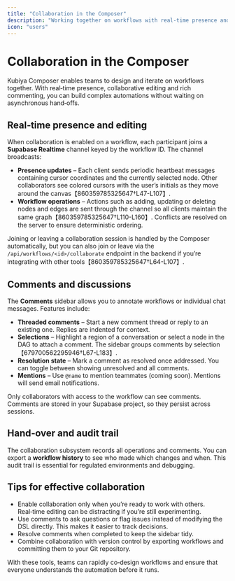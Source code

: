 ```yaml
---
title: "Collaboration in the Composer"
description: "Working together on workflows with real‑time presence and comments"
icon: "users"
---
```


# Collaboration in the Composer

Kubiya Composer enables teams to design and iterate on workflows together.  With real‑time presence, collaborative editing and rich commenting, you can build complex automations without waiting on asynchronous hand‑offs.

## Real‑time presence and editing

When collaboration is enabled on a workflow, each participant joins a **Supabase Realtime** channel keyed by the workflow ID.  The channel broadcasts:

* **Presence updates** – Each client sends periodic heartbeat messages containing cursor coordinates and the currently selected node.  Other collaborators see colored cursors with the user’s initials as they move around the canvas【860359785325647†L47-L107】.
* **Workflow operations** – Actions such as adding, updating or deleting nodes and edges are sent through the channel so all clients maintain the same graph【860359785325647†L110-L160】.  Conflicts are resolved on the server to ensure deterministic ordering.

Joining or leaving a collaboration session is handled by the Composer automatically, but you can also join or leave via the `/api/workflows/<id>/collaborate` endpoint in the backend if you’re integrating with other tools【860359785325647†L64-L107】.

## Comments and discussions

The **Comments** sidebar allows you to annotate workflows or individual chat messages.  Features include:

* **Threaded comments** – Start a new comment thread or reply to an existing one.  Replies are indented for context.
* **Selections** – Highlight a region of a conversation or select a node in the DAG to attach a comment.  The sidebar groups comments by selection【679700562295946†L67-L183】.
* **Resolution state** – Mark a comment as resolved once addressed.  You can toggle between showing unresolved and all comments.
* **Mentions** – Use `@name` to mention teammates (coming soon).  Mentions will send email notifications.

Only collaborators with access to the workflow can see comments.  Comments are stored in your Supabase project, so they persist across sessions.

## Hand‑over and audit trail

The collaboration subsystem records all operations and comments.  You can export a **workflow history** to see who made which changes and when.  This audit trail is essential for regulated environments and debugging.

## Tips for effective collaboration

* Enable collaboration only when you’re ready to work with others.  Real‑time editing can be distracting if you’re still experimenting.
* Use comments to ask questions or flag issues instead of modifying the DSL directly.  This makes it easier to track decisions.
* Resolve comments when completed to keep the sidebar tidy.
* Combine collaboration with version control by exporting workflows and committing them to your Git repository.

With these tools, teams can rapidly co‑design workflows and ensure that everyone understands the automation before it runs.

